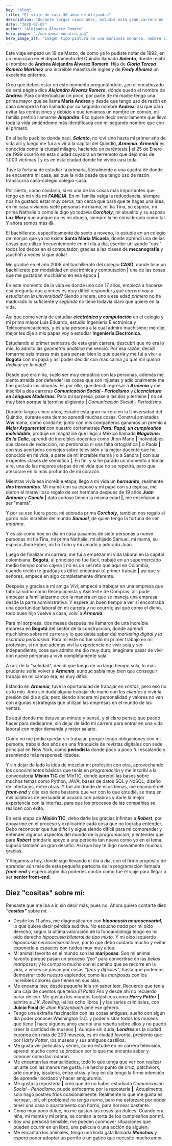 ---
key: "blog"
title: "El viaje de casi 30 años de Alejandra"
description: "Durante largos cinco años, estudié está gran carrera en la Universidad del Quindío, durante este tiempo aprendí muchas cosas."
date: "2020-02-05"
author: "Alejandra Álvarez Romero"
hero_image: "./mariposa-monarca.jpg"
hero_image_alt: "Imagen tipo pintura de una mariposa monarca, nombre científico Danaus plexippus iluminada por el sol mientras toma el nectar de una flor de hojas delgada color morada."
---

Este viaje empezó un 19 de Marzo, de como ya lo pudiste notar de 1992, en un municipio en el departamento del Quindío llamado **_Salento_**, donde recibí el nombre de **Andrea Alejandra Álvarez Romero**. Hija de **_Gloria Teresa Romero Martínez_** una increíble maestra de inglés y de **_Fredy Álvarez_** un excelente enfermo.

Creo que debes estar en este momento preguntándote, ¿en el encabezado de está página dice **_Alejandra Álvarez Romero_**, dónde quedo el nombre de **Andrea**. Para contextualizar un poco, por parte de mi madre tengo una prima mayor que se llama **María Andrea** y desde que tengo uso de razón en casa siempre la han llamado por su segundo nombre **Andrea**, así que para evitar las confusiones y debido a que teníamos un nombre en común, mi familia prefirió llamarme **_Alejandra_**. Eso quiere decir sencillamente que llevo toda la vida sintiéndome más identificada con mi segundo nombre que con el primero.

En el bello pueblito donde nací, **_Salento_**, no viví sino hasta mi primer año de vida allí y luego me fui a vivir a la capital del Quindío, **_Armenia_**. **_Armenia_** es conocida como la ciudad milagro, haciendo un paréntesis **|** el 25 de Enero de 1999 ocurrió en esta ciudad cuyabra un terremoto que dejo más de 1.000 víctimas **|** y es en esta ciudad donde he vivido casi toda.

Tuve la fortuna de estudiar la primaria, literalmente a una cuadra de donde se encuentra mi casa, así que la vida desde que tengo uso de razón transcurría casa-colegio colegio-casa.

Por cierto, como olvidarlo, sí es una de las cosas más importantes que tengo en mi vida mi **_FAMILIA_**. En mi familia valga la redundancia, siempre nos ha gustado estar muy cerca, tan cerca que para que te hagas una idea, en mi casa vivíamos siete personas mi mamá, mi tía Tina, su esposo, mi prima Nathalie o como le digo yo todavía **_Corcholy_**, mi abuelito y su esposa **_Luz Mary_** que aunque no es mi abuela, siempre la he considerado como tal. Y ahora somos más 😱.

El bachillerato, específicamente de sexto a noveno, lo estudié en un colegio de monjas que ya no existe **Santa María Micaela**, donde aprendí una de las cosas que utilizo frecuentemente en mi día a día, escribir utilizando "casi" todos los dedos en el computador, gracias a las clases de **mecanografía** y ¡auchhh a veces sí que dolía!

Me gradué en el año 2008 del bachillerato del colegio **CASD**, donde hice un bachillerato por modalidad en electrónica y computación **|** una de las cosas que me gustaban muchísimo en esa época **|**.

En este momento de la vida es donde uno con 17 años, empieza a hacerse esa pregunta que a veces es muy difícil responder _¿qué carrera voy a estudiar en la universidad?_ Siendo sincera, uno a esa edad _primero_ no ha madurado lo suficiente y _segundo_ no tiene todavía claro que quiere en la vida.

Así que como venía de estudiar **_electrónica y computación_** en el colegio y mi primo mayor Luis Eduardo, estudio Ingeniería Electrónica y Telecomunicaciones, y es una persona a la cual admiro muchísimo; me dije, mejor les dije a mis papas voy a estudiar **Ingeniería Electrónica**.

Estudiando el primer semestre de esta gran carrera, descubrí que no era lo mío, lo admito las _geometría analítica_ me venció. Por esa razón, decidí tomarme seis meses más para pensar bien lo que quería y me fui a vivir a **Bogotá** con mi papá y así poder decidir con más calma _¿a qué me quería dedicar en la vida?_

Desde que era niña, suelo ser muy empática con las personas, además me siento atraída por defender las cosas que son injustas y adicionalmente me han gustado los idiomas. Es por ello, que decidí regresar a **_Armenia_** y me inscribí a dos carreras **_Comunicación Social - Periodismo_** y **_Licenciatura en Lenguas Modernas_**. Para mí sorpresa, pase a las dos y termine **|** no sé muy bien porque la termine eligiendo **|** _Comunicación Social - Periodismo_.

Durante largos cinco años, estudié está gran carrera en la Universidad del Quindío, durante este tiempo aprendí muchas cosas. Construí amistades **_Vivi_** mona, como olvidarte; junto con mis compañeros ganamos un premio a **_Mejor Argumental_** con nuestro cortometraje **_Para: Papá, un cumpleaños inolvidable_**, produje un magazine que llego a México llamado **_Magazine: En la Calle_**, aprendí de increíbles docentes como Jhon Mario **|** inolvidables sus clases de redacción, no perdonaba ni una falta ortográfica **|** o Paola **|** con sus acertados consejos sobre televisión y la mejor docente que he conocido en mi vida, a parte de mi increíble mamá **|** o a Sandra **|** con sus exigentes clases de semiótica **|**. En fin, y sí he parado un momento a tomar aire, una de las mejores etapas de mi vida que no se repetirá, pero que atesorare en lo más profundo de mi corazón.

Mientras vivía esa increíble etapa, llego a mi vida un **_hermanito_**, realmente **_dos hermanitos_**. Mi mamá con su esposo y mi papá con su esposa, me dieron el maravilloso regalo de ser hermana después de 19 años **_Juan Antonio_** y **_Camilo_** **|** dato curioso tienen la misma edad **|**, me enseñaron a ser "mamá".

Y por su eso fuera poco, mi adorada prima **_Corcholy_**, también nos regaló al gordo más increíble del mundo **_Samuel_**, de quien tengo la fortuna de ser _madrina_.

Y es así como hoy en día en casa pasamos de siete personas a nueve personas mi tía Tina, mi prima Nathalie, mi ahijado Samuel, mi mamá, su esposo Jhon Faber, mi tío Toño y mi amado y adorado Juan.

Luego de finalizar mi carrera, me fui a empezar mi vida laboral en la capital colombiana, **Bogotá**, al principio no fue fácil, trabajé en un supermercado medio tiempo como cajera **|** no es un secreto que aquí en Colombia, cuando recién te gradúas es difícil encontrar tú primer trabajo **|** así que sí señores, empecé en algo completamente diferente.

Después y gracias a mi amiga _Vivi_, empecé a trabajar en una empresa que fabrica vidrio como Recepcionista y Asistente de Compras; allí pude empezar a familiarizarme con la manera en que se maneja una empresa desde la parte administrativa. Y esperé un buen tiempo a ver sí encontraba una oportunidad laboral en mi carrera y no ocurrió; así que como el dicho, todo buen hijo vuelve a casa, volví a **_Armenia_**.

Para mí sorpresa, dos meses después me llamaron de una increíble empresa en **Bogotá** del sector de la construcción, donde aprendí muchísimo sobre mi carrera y lo que debía saber del _marketing digital y la escritura persuasiva_. Para mí este no fue solo mi primer trabajo en mi profesión, si no que además viví la experiencia de vivir sola y ser independiente, cosa que admito me dio muy duro; imagínate pasar de vivir con nueve personas a vivir completamente sola.

A raíz de la "soledad", decidí que luego de un largo tiempo sola, lo más prudente sería volver a **_Armenia_**, aunque sabía muy bien que conseguir trabajo en mi campo era, es muy difícil.

Estando en **_Armenia_**, tuve la oportunidad de trabajar en _ventas_, pero eso no es lo mío. Amo sin duda alguna trabajar de mano con los _clientes_ y vivir la presión del día a día; pero siendo sincera mi personalidad y valores no van con algunas estrategias que utilizan las empresas en el mundo de las ventas.

Es aquí donde me detuve un minuto y pensé, y sí claro pensé; que puedo hacer para dedicarme, sin dejar de lado mi carrera para entrar en una vida laboral con mejor demanda y mejor salario.

Como no me podía quedar sin trabajar, porque tengo obligaciones con mi persona, trabajé dos años en una franquicia de revistas digitales con sede principal en New York, como **periodista** donde poco a poco fui escalando y asumiendo más responsabilidades.

Y sin dejar de lado la idea de mezclar mi profesión con otra, aprovechando los conocimientos básicos que tenía en _programación_ y me inscribí a la convocatoria **Misión TIC** del MinTIC, donde aprendí las bases sobre muchos temas como Python, JAVA, bases de datos SQL y NoSQL, diseño de interfaces, entre otras. Y fue ahí donde de esos temas, me enamoré del **_front-end_** y dije eso tiene bastante que ver con lo que estudié, se trata en mis palabras de persuadir al usuario con palabras y darle la mejor experiencia con la interfaz, para que los procesos de las compañías se realicen con éxito.

En está etapa de **Misión TIC**, debo darle las gracias infinitas a **_Robert_**, por apoyarme en el proceso y explicarme cada cosa que no lograba entender. Debo reconocer que fue difícil y sigue siendo difícil para mí comprender y entender algunos aspectos del mundo de la _programación_; y entender que para **_Robert_** brindarle apoyo a una persona tan nueva como yo en el tema, supuso también un gran desafío. Así que hoy te digo nuevamente muchas gracias.

Y llegamos a hoy, donde sigo llevando el día a día, con el firme propósito de aprender aún más de esta pequeña partecita de la programación llamada **_front-end_** y espero algún día poderles contar como fue el viaje para llegar a ser **senior front-end**.

## Diez "cositas" sobre mí:

Pensaste que me iba a ir, sin decir más, pues no. Ahora quiero contarte diez **_"cositas"_** sobre mí:

- Desde los 11 años, me diagnosticaron con **_hipoacusia neurosensorial_**, lo que quiere decir pérdida auditiva. No escucho _nada_ por mi oído derecho, según la última valoración de la fonoaudióloga tengo en mi oído derecho _hipoacusia bilateral de tipo mixto_. Y mi oído izquierdo _hipoacusia neurosensorial leve_, por lo que debo cuidarlo mucho y evitar exponerlo a espacios con ruidos muy muy altos.
- Mi animal favorito en el mundo son las **mariposas**. Son mi animal favorito porque pasan un proceso _"feo"_ para convertirse en las _bellas mariposas_; y lo comparo mucho con el camino que se recorre en la vida, a veces se pasan por cosas _"feas y difíciles"_, hasta que podemos demostrar todo nuestro esplendor, como las _mariposas_ con los increíbles colores que tienen en sus alas.
- Me encanta leer, desde pequeña leía sin saber leer. Recuerdo que tenía una caja de cuentos que tenía _El Patito Feo_ y desde ahí no recuerdo parar de leer. Me gustan los mundos fantásticos como **_Harry Potter_** **|** admiro a _J.K. Rowling_, leí los ocho libros **|** y las series criminales, con **Juicio Final** de _Jhon Katzenbach_ amé ese género.
- Tengo una extraña fascinación con las cosas antiguas, sueño con algún día poder conocer Washington D.C. y poder visitar todos los museos que tiene **|** hace algunos años escribí una reseña sobre ellos y no puedo creer la cantidad de museos **|**. Aunque sin duda, **_Londres_** es la ciudad europea con más de 200 museos, es mi ciudad favorita, presiento que por _Harry Potter_, los museos y sus antiguos castillos.
- Me gusta ver películas y series, como estudié en mi carrera televisión, aprendí mucho como se _produce_ por lo que me encanta saber y conocer como las rodaron.
- Me encantan las manualidades, todo lo que tenga que ver con realizar un arte con las manos me gusta. He hecho punto de cruz, patchwork, arte country, bisutería, entre otras. y hoy en día tengo la firme intención de aprender bordado y hacer amigurumis.
- Me gusta la repostería **|** creo que de no haber estudiado _Comunicación Social - Periodismo_, puede enfocarme por la repostería **|**. Actualmente, solo hago postres fríos ocasionalmente. Realmente lo que me gusta es hornear, ¡oh, oh problema! _no tengo horno_, pero me esforzaré por poder tener una casa o apartamento con horno, para hornear bastante.
- Como muy poco _dulce_, no me gustan las cosas tan dulces. Cuando era niña, mi mamá y mi prima, se comían la torta de los cumpleaños por mí.
- Soy una persona sensible, me pueden conmover situaciones que pueden ocurrir en un libro, una película o una acción de alguien,
- Me encantan los animales, tengo una linda gata llamada **_Manchas_** y espero poder adoptar un perrito o un gatico que necesite mucho amor.
